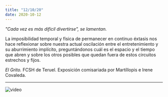 ```yaml
---
title: "12/10/20"
date: 2020-10-12
---
```


_"Cada vez es más difícil divertirse", se lamentan._

La imposibilidad temporal y física de permanecer en continuo éxtasis nos hace reflexionar sobre nuestra actual oscilación entre el entretenimiento y su aburrimiento implícito, preguntándonos cuál es el espacio y el tiempo que abren y sobre los otros posibles que quedan fuera de estos circuitos estrechos y fijos.

_El Grito._ FCSH de Teruel. Exposición comisariada por Martíllopis e Irene Covaleda.

---

![video](https://youtu.be/KJubFmhG94A)

